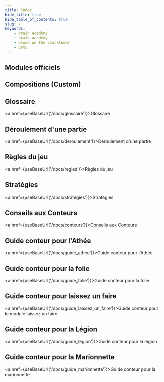 ```yaml
---
title: Index
hide_title: true
hide_table_of_contents: true
slug: /
keywords:
    - brain academy
    - brain-academy
    - blood on the clocktower
    - BotC
---
```



## Modules officiels

<div style={{display: 'flex', flexWrap: 'wrap'}}>
    <Module TROUBLE_BREWING tile />
    <Module BAD_MOON_RISING tile />
    <Module SECTS_AND_VIOLETS tile />
</div>

## Compositions (Custom)

<Module DEADLY_PENANCE_DAY tile />
<Module LARGELY_UN_FAIRE tile />

## Glossaire

<a href={useBaseUrl('/docs/glossaire')}>Glossaire</a>

## Déroulement d'une partie

<a href={useBaseUrl('/docs/deroulement')}>Déroulement d'une partie</a>

## Règles du jeu

<a href={useBaseUrl('/docs/regles')}>Règles du jeu</a>

## Stratégies

<a href={useBaseUrl('/docs/strategies')}>Stratégies</a>

## Conseils aux Conteurs

<a href={useBaseUrl('/docs/conteurs')}>Conseils aux Conteurs</a>

## Guide conteur pour l'Athée

<a href={useBaseUrl('/docs/guide_athee')}>Guide conteur pour l'Athée</a>

## Guide conteur pour la folie

<a href={useBaseUrl('/docs/guide_folie')}>Guide conteur pour la folie</a>

## Guide conteur pour laissez un faire

<a href={useBaseUrl('/docs/guide_laissez_un_faire')}>Guide conteur pour le module laissez un faire</a>

## Guide conteur pour la Légion

<a href={useBaseUrl('/docs/guide_legion')}>Guide conteur pour la légion</a>

## Guide conteur pour la Marionnette

<a href={useBaseUrl('/docs/guide_marionnette')}>Guide conteur pour la marionnette</a>
